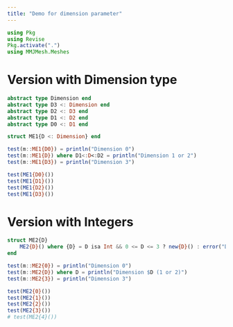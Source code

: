 ```yaml
---
title: "Demo for dimension parameter"
---
```


```julia
using Pkg
using Revise
Pkg.activate(".")
using MMJMesh.Meshes
```

# Version with Dimension type

```julia
abstract type Dimension end
abstract type D3 <: Dimension end
abstract type D2 <: D3 end
abstract type D1 <: D2 end
abstract type D0 <: D1 end

struct ME1{D <: Dimension} end

test(m::ME1{D0}) = println("Dimension 0")
test(m::ME1{D}) where D1<:D<:D2 = println("Dimension 1 or 2")
test(m::ME1{D3}) = println("Dimension 3")

test(ME1{D0}())
test(ME1{D1}())
test(ME1{D2}())
test(ME1{D3}())
```

# Version with Integers

```julia
struct ME2{D} 
    ME2{D}() where {D} = D isa Int && 0 <= D <= 3 ? new{D}() : error("Dimension must be an integer between 0 and 3")
end

test(m::ME2{0}) = println("Dimension 0")
test(m::ME2{D}) where D = println("Dimension $D (1 or 2)")
test(m::ME2{3}) = println("Dimension 3")

test(ME2{0}())
test(ME2{1}())
test(ME2{2}())
test(ME2{3}())
# test(ME2{4}())
```
